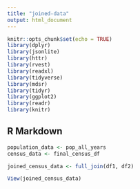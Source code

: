 ```yaml
---
title: "joined-data"
output: html_document
---
```


```r
knitr::opts_chunk$set(echo = TRUE)
library(dplyr)
library(jsonlite)
library(httr)
library(rvest)
library(readxl)
library(tidyverse)
library(mdsr)   
library(tidyr)
library(ggplot2)
library(readr)
library(knitr)
```

## R Markdown

```r
population_data <- pop_all_years
census_data <- final_census_df

joined_census_data <- full_join(df1, df2)

View(joined_census_data)
```
